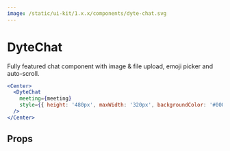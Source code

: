 ```yaml
---
image: /static/ui-kit/1.x.x/components/dyte-chat.svg
---
```


# DyteChat

Fully featured chat component with image & file upload, emoji picker and
auto-scroll.

```jsx live
<Center>
  <DyteChat
    meeting={meeting}
    style={{ height: '480px', maxWidth: '320px', backgroundColor: '#000' }}
  />
</Center>
```

## Props

<PropsTable of="dyte-chat" />
